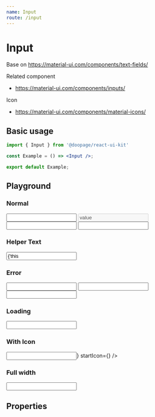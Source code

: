```yaml
---
name: Input
route: /input
---
```



# Input
Base on https://material-ui.com/components/text-fields/

Related component
- https://material-ui.com/components/inputs/

Icon
- https://material-ui.com/components/material-icons/

## Basic usage

```jsx
import { Input } from '@doopage/react-ui-kit'

const Example = () => <Input />;

export default Example;
```

## Playground

### Normal
<Playground>
  <Input variant="outlined" label='input label' required />
  <Input variant="outlined" label='input disabled' disabled value='value' />
  <Input variant="standard" label='input label' />
  <Input variant="filled" label='input label' />
</Playground>

### Helper Text
<Playground>
  <Input helperText='this is helper text' value={'this is content'} />
</Playground>

### Error
<Playground>
  <Input variant="outlined" label='input label' error='this is error' />
  <Input variant="standard" label='input label' error='this is error' />
  <Input variant="filled" label='input label' error='this is error' />
</Playground>

### Loading
<Playground>
  <Input loading label='input label' />
</Playground>

### With Icon
<Playground>
  <Input helperText='this is helper text' label='input label' endIcon={<AdbIcon />} startIcon={<AdbIcon />} />
</Playground>

### Full width
<Playground>
  <Input helperText='this is helper text' label='input label' fullWidth />
</Playground>

## Properties

<Props of={Input} />
